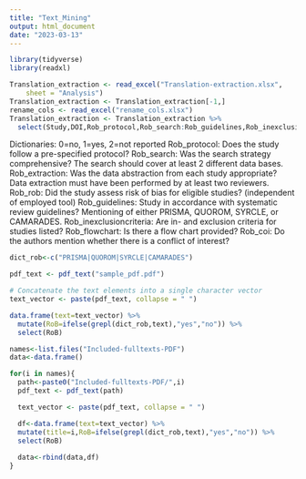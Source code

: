 ---
title: "Text_Mining"
output: html_document
date: "2023-03-13"
---

```{r message=TRUE, warning=TRUE}
library(tidyverse)
library(readxl)
```


```{r message=TRUE, warning=TRUE}
Translation_extraction <- read_excel("Translation-extraction.xlsx", 
    sheet = "Analysis")
Translation_extraction <- Translation_extraction[-1,]
rename_cols <- read_excel("rename_cols.xlsx")
Translation_extraction <- Translation_extraction %>%
  select(Study,DOI,Rob_protocol,Rob_search:Rob_guidelines,Rob_inexclusioncriteria:Rob_coi)
```
Dictionaries: 0=no, 1=yes, 2=not reported
Rob_protocol:	Does the study follow a pre-specified protocol?
Rob_search:	Was the search strategy comprehensive? The search should cover at least 2 different data bases.
Rob_extraction:	Was the data abstraction from each study appropriate? Data extraction must have been performed by at least two reviewers.
Rob_rob:	Did the study assess risk of bias for eligible studies? (independent of employed tool)
Rob_guidelines:	Study in accordance with systematic review guidelines? Mentioning of either PRISMA, QUOROM, SYRCLE, or CAMARADES.
Rob_inexclusioncriteria:	Are in- and exclusion criteria for studies listed?
Rob_flowchart:	Is there a flow chart provided?
Rob_coi:	Do the authors mention whether there is a conflict of interest?

```{r message=TRUE, warning=TRUE}
dict_rob<-c("PRISMA|QUOROM|SYRCLE|CAMARADES")
```

```{r}

pdf_text <- pdf_text("sample_pdf.pdf")

# Concatenate the text elements into a single character vector
text_vector <- paste(pdf_text, collapse = " ")

data.frame(text=text_vector) %>% 
  mutate(RoB=ifelse(grepl(dict_rob,text),"yes","no")) %>% 
  select(RoB)
```

```{r}
names<-list.files("Included-fulltexts-PDF")
data<-data.frame()

for(i in names){
  path<-paste0("Included-fulltexts-PDF/",i)
  pdf_text <- pdf_text(path)

  text_vector <- paste(pdf_text, collapse = " ")

  df<-data.frame(text=text_vector) %>% 
  mutate(title=i,RoB=ifelse(grepl(dict_rob,text),"yes","no")) %>% 
  select(RoB)
  
  data<-rbind(data,df)
}
```




